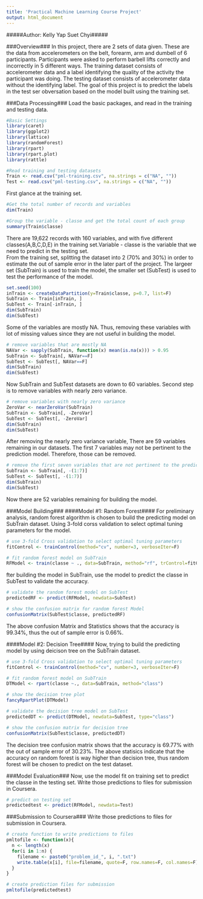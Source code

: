 ```yaml
---
title: 'Practical Machine Learning Course Project'
output: html_document
---
```

#####Author: Kelly Yap Suet Chyi#####

###Overview###
In this project, there are 2 sets of data given. These are the data from accelerometers on the belt, forearm, arm and dumbell of 6 participants. Participants were asked to perform barbell lifts correctly and incorrectly in 5 different ways. The training dataset consists of accelerometer data and a label identifying the quality of the activity the participant was doing. The testing dataset consists of accelerometer data without the identifying label. The goal of this project is to predict the labels in the test ser obversation based on the model built using the training set. 


###Data Processing###
Load the basic packages, and read in the training and testing data.
```r
#Basic Settings
library(caret)
library(ggplot2)
library(lattice)
library(randomForest)
library(rpart)
library(rpart.plot)
library(rattle)

#Read training and testing datasets
Train <- read.csv("pml-training.csv", na.strings = c("NA", ""))
Test <- read.csv("pml-testing.csv", na.strings = c("NA", ""))
```

First glance at the training set.
```r
#Get the total number of records and variables
dim(Train)

#Group the variable - classe and get the total count of each group
summary(Train$classe)
```
There are 19,622 records with 160 variables, and with five different classes(A,B,C,D,E) in the training set.Variable - classe is the variable that we need to predict in the testing set. 
<br>
From the training set, splitting the dataset into 2 (70% and 30%) in order to estimate the out of sample error in the later part of the project. The largeer set (SubTrain) is used to train the model, the smaller set (SubTest) is used to test the performance of the model. 
```r
set.seed(100)
inTrain <- createDataPartition(y=Train$classe, p=0.7, list=F)
SubTrain <- Train[inTrain, ]
SubTest <- Train[-inTrain, ]
dim(SubTrain)
dim(SubTest)
```

Some of the variables are mostly NA. Thus, removing these variables with lot of missing values since they are not useful in building the model. 
```r
# remove variables that are mostly NA
NAVar <- sapply(SubTrain, function(x) mean(is.na(x))) > 0.95
SubTrain <- SubTrain[, NAVar==F]
SubTest <- SubTest[, NAVar==F]
dim(SubTrain)
dim(SubTest)
```
Now SubTrain and SubTest datasets are down to 60 variables. 
Second step is to remove variables with nearly zero variance. 
```{r]}
# remove variables with nearly zero variance
ZeroVar <- nearZeroVar(SubTrain)
SubTrain <- SubTrain[, -ZeroVar]
SubTest <- SubTest[, -ZeroVar]
dim(SubTrain)
dim(SubTest)
```
After removing the nearly zero variance variable, There are 59 variables remaining in our datasets. 
The first 7 variables may not be pertinent to the prediction model. Therefore, those can be removed. 
```r
# remove the first seven variables that are not pertinent to the prediction model
SubTrain <- SubTrain[, -(1:7)]
SubTest <- SubTest[, -(1:7)]
dim(SubTrain)
dim(SubTest)
```
Now there are 52 variables remaining for building the model. 

###Model Building###
####Model #1: Random Forest####
For preliminary analysis, random forest algorithm is chosen to build the predicting model on SubTrain dataset. Using 3-fold corss validation to select optimal tuning parameters for the model.
```r
# use 3-fold Cross validation to select optimal tuning parameters
fitControl <- trainControl(method="cv", number=3, verboseIter=F)

# fit random forest model on SubTrain
RFModel <- train(classe ~ ., data=SubTrain, method="rf", trControl=fitControl)
```

fter building the model in SubTrain, use the model to predict the classe in SubTest to validate the accuracy.
```r
# validate the random forest model on SubTest
predictedRF <- predict(RFModel, newdata=SubTest)

# show the confusion matrix for random forest Model
confusionMatrix(SubTest$classe, predictedRF)
```
The above confusion Matrix and Statistics shows that the accuracy is 99.34%, thus the out of sample error is 0.66%.

####Model #2: Decision Tree####
Now, trying to build the predicting model by using deicison tree on the SubTrain dataset.
```r
# use 3-fold Cross validation to select optimal tuning parameters
fitControl <- trainControl(method="cv", number=3, verboseIter=F)

# fit random forest model on SubTrain
DTModel <- rpart(classe ~., data=SubTrain, method="class")

# show the decision tree plot
fancyRpartPlot(DTModel)

# validate the decision tree model on SubTest
predictedDT <- predict(DTModel, newdata=SubTest, type="class")

# show the confusion matrix for decision tree
confusionMatrix(SubTest$classe, predictedDT)
```
The decision tree confusion matrix shows that the accuracy is 69.77% with the out of sample error of 30.23%.
The above statisics indicate that the accuracy on random forest is way higher than decision tree, thus random forest will be chosen to predict on the test dataset.

###Model Evaluation###
Now, use the model fit on training set to predict the classe in the testing set. Write those predictions to files for submission in Coursera. 
```r
# predict on testing set
predictedtest <- predict(RFModel, newdata=Test)
```

###Submission to Coursera###
Write those predictions to files for submission in Coursera. 
```r
# create function to write predictions to files
pmltofile <- function(x){
  n <- length(x)
  for(i in 1:n) {
    filename <- paste0("problem_id_", i, ".txt")
    write.table(x[i], file=filename, quote=F, row.names=F, col.names=F)
  }
}

# create prediction files for submission
pmltofile(predictedtest)
```
